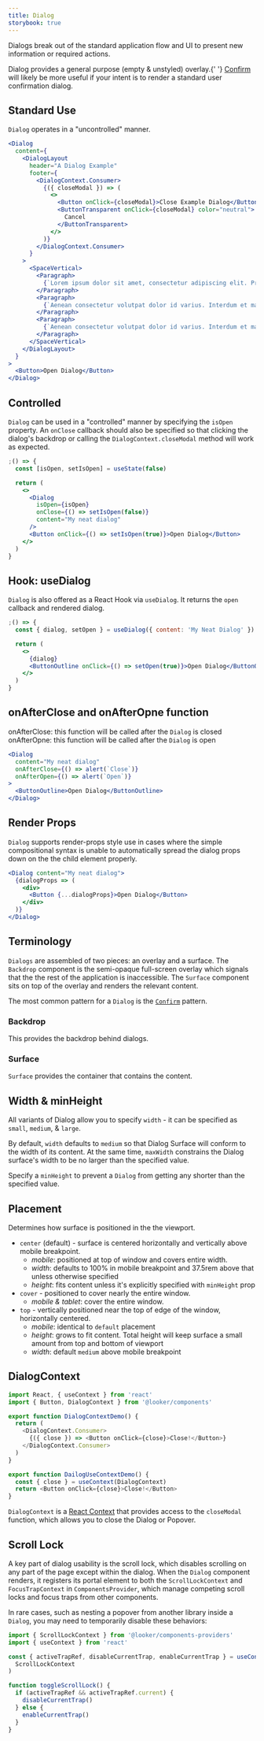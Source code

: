 ```yaml
---
title: Dialog
storybook: true
---
```



Dialogs break out of the standard application flow and UI to present new information or required actions.

<MessageBar noActions intent="warn">
  Dialog provides a general purpose (empty & unstyled) overlay.{' '}
  <a href="./confirm">Confirm</a> will likely be more useful if your intent is
  to render a standard user confirmation dialog.
</MessageBar>

## Standard Use

`Dialog` operates in a "uncontrolled" manner.

```jsx
<Dialog
  content={
    <DialogLayout
      header="A Dialog Example"
      footer={
        <DialogContext.Consumer>
          {({ closeModal }) => (
            <>
              <Button onClick={closeModal}>Close Example Dialog</Button>
              <ButtonTransparent onClick={closeModal} color="neutral">
                Cancel
              </ButtonTransparent>
            </>
          )}
        </DialogContext.Consumer>
      }
    >
      <SpaceVertical>
        <Paragraph>
          {`Lorem ipsum dolor sit amet, consectetur adipiscing elit. Proin pellentesque dui sodales efficitur vehicula. Praesent at aliquet nisi. Fusce risus quam, scelerisque non lacus mollis, feugiat molestie sem. Praesent augue erat, molestie id sem quis, fermentum venenatis lacus. Morbi vehicula lacus id fringilla scelerisque. Nulla dignissim nisi nisl, ac porttitor orci accumsan nec. Vestibulum pulvinar risus felis, vel bibendum odio luctus a. Morbi pharetra, ipsum sit amet vehicula malesuada, lacus quam viverra sapien, eget malesuada sem risus quis ligula. Vestibulum non laoreet est. Nullam blandit sollicitudin cursus. Nam cursus nisl id ipsum ullamcorper consequat.`}
        </Paragraph>
        <Paragraph>
          {`Aenean consectetur volutpat dolor id varius. Interdum et malesuada fames ac ante ipsum primis in faucibus. Nam mollis, sapien sit amet suscipit consectetur, odio metus malesuada arcu, et eleifend nisi lorem eu diam. Praesent malesuada finibus finibus. Suspendisse eu lobortis ante, sed gravida odio. Nam auctor eros nulla. Praesent maximus ligula quam, et pretium lacus vulputate non. Donec condimentum turpis vitae mi volutpat malesuada. Nam sagittis non metus in efficitur. Vestibulum commodo nibh velit, sed luctus felis condimentum non.`}
        </Paragraph>
        <Paragraph>
          {`Aenean consectetur volutpat dolor id varius. Interdum et malesuada fames ac ante ipsum primis in faucibus. Nam mollis, sapien sit amet suscipit consectetur, odio metus malesuada arcu, et eleifend nisi lorem eu diam. Praesent malesuada finibus finibus. Suspendisse eu lobortis ante, sed gravida odio. Nam auctor eros nulla. Praesent maximus ligula quam, et pretium lacus vulputate non. Donec condimentum turpis vitae mi volutpat malesuada. Nam sagittis non metus in efficitur. Vestibulum commodo nibh velit, sed luctus felis condimentum non.`}
        </Paragraph>
      </SpaceVertical>
    </DialogLayout>
  }
>
  <Button>Open Dialog</Button>
</Dialog>
```

## Controlled

`Dialog` can be used in a "controlled" manner by specifying the `isOpen` property. An `onClose` callback should also be specified so that clicking the dialog's backdrop or calling the `DialogContext.closeModal` method will work as expected.

```jsx
;() => {
  const [isOpen, setIsOpen] = useState(false)

  return (
    <>
      <Dialog
        isOpen={isOpen}
        onClose={() => setIsOpen(false)}
        content="My neat dialog"
      />
      <Button onClick={() => setIsOpen(true)}>Open Dialog</Button>
    </>
  )
}
```

## Hook: useDialog

`Dialog` is also offered as a React Hook via `useDialog`. It returns the `open` callback and rendered dialog.

```jsx
;() => {
  const { dialog, setOpen } = useDialog({ content: 'My Neat Dialog' })

  return (
    <>
      {dialog}
      <ButtonOutline onClick={() => setOpen(true)}>Open Dialog</ButtonOutline>
    </>
  )
}
```

## onAfterClose and onAfterOpne function

onAfterClose: this function will be called after the `Dialog` is closed
onAfterOpne: this function will be called after the `Dialog` is open

```jsx
<Dialog
  content="My neat dialog"
  onAfterClose={() => alert(`Close`)}
  onAfterOpen={() => alert(`Open`)}
>
  <ButtonOutline>Open Dialog</ButtonOutline>
</Dialog>
```

## Render Props

`Dialog` supports render-props style use in cases where the simple compositional syntax is unable to automatically spread the dialog props down on the the child element properly.

```jsx
<Dialog content="My neat dialog">
  {dialogProps => (
    <div>
      <Button {...dialogProps}>Open Dialog</Button>
    </div>
  )}
</Dialog>
```

## Terminology

`Dialogs` are assembled of two pieces: an overlay and a surface. The `Backdrop` component is the semi-opaque full-screen overlay which signals that the the rest of the application is inaccessible. The `Surface` component sits on top of the overlay and renders the relevant content.

The most common pattern for a `Dialog` is the [`Confirm`](/components/dialogs/confirm) pattern.

### Backdrop

This provides the backdrop behind dialogs.

### Surface

`Surface` provides the container that contains the content.

## Width & minHeight

All variants of Dialog allow you to specify `width` - it can be specified as `small`, `medium`, & `large`.

By default, `width` defaults to `medium` so that Dialog Surface will conform to the width of its content. At the same time, `maxWidth` constrains the Dialog surface's width to be no larger than the specified value.

Specify a `minHeight` to prevent a `Dialog` from getting any shorter than the specified value.

## Placement

Determines how surface is positioned in the the viewport.

- `center` (default) - surface is centered horizontally and vertically above mobile breakpoint.
  - _mobile_: positioned at top of window and covers entire width.
  - _width_: defaults to 100% in mobile breakpoint and 37.5rem above that unless otherwise specified
  - _height_: fits content unless it's explicitly specified with `minHeight` prop
- `cover` - positioned to cover nearly the entire window.
  - _mobile & tablet_: cover the entire window.
- `top` - vertically positioned near the top of edge of the window, horizontally centered.
  - _mobile_: identical to `default` placement
  - _height_: grows to fit content. Total height will keep surface a small amount from top and bottom of viewport
  - _width_: default `medium` above mobile breakpoint

## DialogContext

```js static
import React, { useContext } from 'react'
import { Button, DialogContext } from '@looker/components'

export function DialogContextDemo() {
  return (
    <DialogContext.Consumer>
      {({ close }) => <Button onClick={close}>Close!</Button>}
    </DialogContext.Consumer>
  )
}

export function DailogUseContextDemo() {
  const { close } = useContext(DialogContext)
  return <Button onClick={close}>Close!</Button>
}
```

`DialogContext` is a [React Context](https://reactjs.org/docs/context.html) that provides
access to the `closeModal` function, which allows you to close the Dialog or Popover.

## Scroll Lock

A key part of dialog usability is the scroll lock, which disables scrolling on any part of the page except within the dialog.
When the `Dialog` component renders, it registers its portal element to both the `ScrollLockContext` and `FocusTrapContext`
in `ComponentsProvider`, which manage competing scroll locks and focus traps from other components.

In rare cases, such as nesting a popover from another library inside a `Dialog`, you may need to temporarily disable these behaviors:

```js static
import { ScrollLockContext } from '@looker/components-providers'
import { useContext } from 'react'

const { activeTrapRef, disableCurrentTrap, enableCurrentTrap } = useContext(
  ScrollLockContext
)

function toggleScrollLock() {
  if (activeTrapRef && activeTrapRef.current) {
    disableCurrentTrap()
  } else {
    enableCurrentTrap()
  }
}
```
